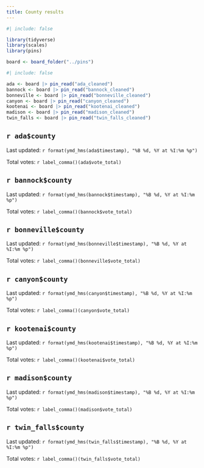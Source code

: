 ```yaml
---
title: County results
---
```


```r
#| include: false

library(tidyverse)
library(scales)
library(pins)

board <- board_folder("../pins")
```


```r
#| include: false

ada <- board |> pin_read("ada_cleaned")
bannock <- board |> pin_read("bannock_cleaned")
bonneville <- board |> pin_read("bonneville_cleaned")
canyon <- board |> pin_read("canyon_cleaned")
kootenai <- board |> pin_read("kootenai_cleaned")
madison <- board |> pin_read("madison_cleaned")
twin_falls <- board |> pin_read("twin_falls_cleaned")
```


## `r ada$county`

Last updated: `r format(ymd_hms(ada$timestamp), "%B %d, %Y at %I:%m %p")`

Total votes: `r label_comma()(ada$vote_total)`


## `r bannock$county`

Last updated: `r format(ymd_hms(bannock$timestamp), "%B %d, %Y at %I:%m %p")`

Total votes: `r label_comma()(bannock$vote_total)`


## `r bonneville$county`

Last updated: `r format(ymd_hms(bonneville$timestamp), "%B %d, %Y at %I:%m %p")`

Total votes: `r label_comma()(bonneville$vote_total)`


## `r canyon$county`

Last updated: `r format(ymd_hms(canyon$timestamp), "%B %d, %Y at %I:%m %p")`

Total votes: `r label_comma()(canyon$vote_total)`


## `r kootenai$county`

Last updated: `r format(ymd_hms(kootenai$timestamp), "%B %d, %Y at %I:%m %p")`

Total votes: `r label_comma()(kootenai$vote_total)`


## `r madison$county`

Last updated: `r format(ymd_hms(madison$timestamp), "%B %d, %Y at %I:%m %p")`

Total votes: `r label_comma()(madison$vote_total)`


## `r twin_falls$county`

Last updated: `r format(ymd_hms(twin_falls$timestamp), "%B %d, %Y at %I:%m %p")`

Total votes: `r label_comma()(twin_falls$vote_total)`
